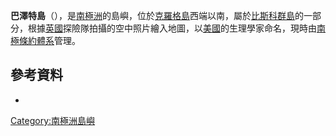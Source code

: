 {{coord|66|18|S|67|6|W|source:GNIS|display=title}}

'''巴澤特島'''（{{lang-en|Bazett Island}}），是[[南極洲|南極洲]]的島嶼，位於[[克羅格島|克羅格島]]西端以南，屬於[[比斯科群島|比斯科群島]]的一部分，根據[[英國|英國]]探險隊拍攝的空中照片繪入地圖，以[[美國|美國]]的生理學家命名，現時由[[南極條約體系|南極條約體系]]管理。

==參考資料==
* {{usgs-gazetteer|id=1103}}

{{DEFAULTSORT:Bazett Island}}
[[Category:南極洲島嶼|Category:南極洲島嶼]]


{{Biscoes-geo-stub}}